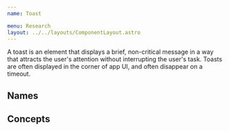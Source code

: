 ```yaml
---
name: Toast

menu: Research
layout: ../../layouts/ComponentLayout.astro
---
```


A toast is an element that displays a brief, non-critical message in a way that attracts the user's attention without interrupting the user's task. Toasts are often displayed in the corner of app UI, and often disappear on a timeout.


## Names

<ComponentCoverage component="Toast" />

## Concepts

<Concepts client:load component="Toast" />
